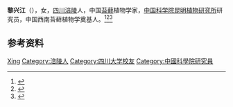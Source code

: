 '''黎兴江'''（{{bd|1932年||2020年|11月4日|catIdx=Li}}），女，[[四川|四川]][[涪陵|涪陵]]人，中国[[苔藓|苔藓]]植物学家，[[中国科学院昆明植物研究所|中国科学院昆明植物研究所]]研究员，中国西南苔藓植物学奠基人。<ref>{{Cite book|title=古今中外女名人辞典|author=中国妇女管理干部学院编|publisher=中国广播电视出版社|year=1989|isbn=|location=北京|pages=}}</ref><ref>{{Cite web|title=讣告|url=http://www.mscfungi.org.cn/templates/T_Contents/index.aspx?nodeid=40&page=ContentPage&contentid=981|accessdate=2020-11-16|work=中国菌物学会|archive-date=2020-11-10|archive-url=https://web.archive.org/web/20201110130227/http://www.mscfungi.org.cn/templates/T_Contents/index.aspx?nodeid=40&page=ContentPage&contentid=981|dead-url=no}}</ref><ref>{{Cite web|title=沉痛悼念我国著名苔藓植物学家——黎兴江 研究员|url=http://www.taixianzhilian.com/article?pid=24&aid=980|accessdate=2020-11-16|work=苔藓之恋}}</ref>

== 参考资料 ==
{{reflist}}

{{中国人物小作品}}

{{Authority control}}
{{DEFAULTSORT:Li}}
[[Category:黎姓|Xing]]
[[Category:涪陵人|Category:涪陵人]]
[[Category:四川大学校友|Category:四川大学校友]]
[[Category:中國科學院研究員|Category:中國科學院研究員]]
